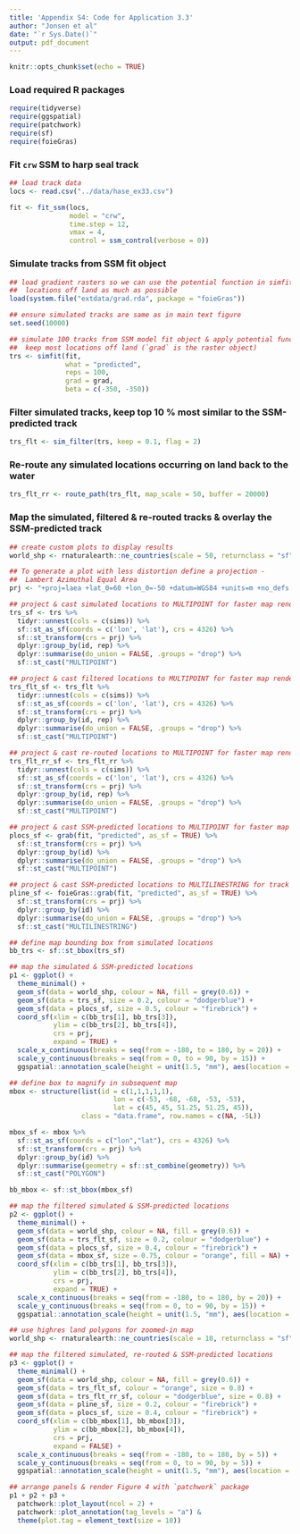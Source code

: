 ```yaml
---
title: 'Appendix S4: Code for Application 3.3'
author: "Jonsen et al"
date: "`r Sys.Date()`"
output: pdf_document
---
```


```r
knitr::opts_chunk$set(echo = TRUE)
```

### Load required R packages
```r
require(tidyverse)
require(ggspatial)
require(patchwork)
require(sf)
require(foieGras)
```

### Fit `crw` SSM to harp seal track
```r
## load track data
locs <- read.csv("../data/hase_ex33.csv")

fit <- fit_ssm(locs, 
               model = "crw", 
               time.step = 12, 
               vmax = 4, 
               control = ssm_control(verbose = 0))
```

### Simulate tracks from SSM fit object
```r
## load gradient rasters so we can use the potential function in simfit to keep
##  locations off land as much as possible
load(system.file("extdata/grad.rda", package = "foieGras"))

## ensure simulated tracks are same as in main text figure
set.seed(10000)

## simulate 100 tracks from SSM model fit object & apply potential function to
##  keep most locations off land (`grad` is the raster object)
trs <- simfit(fit,
              what = "predicted",
              reps = 100,
              grad = grad,
              beta = c(-350, -350))
```


### Filter simulated tracks, keep top 10 % most similar to the SSM-predicted track
```r
trs_flt <- sim_filter(trs, keep = 0.1, flag = 2)
```

### Re-route any simulated locations occurring on land back to the water
```r
trs_flt_rr <- route_path(trs_flt, map_scale = 50, buffer = 20000)
```

### Map the simulated, filtered & re-routed tracks & overlay the SSM-predicted track
```r
## create custom plots to display results
world_shp <- rnaturalearth::ne_countries(scale = 50, returnclass = "sf")

## To generate a plot with less distortion define a projection - 
##  Lambert Azimuthal Equal Area
prj <- "+proj=laea +lat_0=60 +lon_0=-50 +datum=WGS84 +units=m +no_defs +ellps=WGS84"

## project & cast simulated locations to MULTIPOINT for faster map rendering
trs_sf <- trs %>% 
  tidyr::unnest(cols = c(sims)) %>% 
  sf::st_as_sf(coords = c('lon', 'lat'), crs = 4326) %>% 
  sf::st_transform(crs = prj) %>%
  dplyr::group_by(id, rep) %>%
  dplyr::summarise(do_union = FALSE, .groups = "drop") %>%
  sf::st_cast("MULTIPOINT")

## project & cast filtered locations to MULTIPOINT for faster map rendering
trs_flt_sf <- trs_flt %>% 
  tidyr::unnest(cols = c(sims)) %>% 
  sf::st_as_sf(coords = c('lon', 'lat'), crs = 4326) %>% 
  sf::st_transform(crs = prj) %>%
  dplyr::group_by(id, rep) %>%
  dplyr::summarise(do_union = FALSE, .groups = "drop") %>%
  sf::st_cast("MULTIPOINT")

## project & cast re-routed locations to MULTIPOINT for faster map rendering
trs_flt_rr_sf <- trs_flt_rr %>% 
  tidyr::unnest(cols = c(sims)) %>% 
  sf::st_as_sf(coords = c('lon', 'lat'), crs = 4326) %>% 
  sf::st_transform(crs = prj) %>%
  dplyr::group_by(id, rep) %>%
  dplyr::summarise(do_union = FALSE, .groups = "drop") %>%
  sf::st_cast("MULTIPOINT")

## project & cast SSM-predicted locations to MULTIPOINT for faster map rendering
plocs_sf <- grab(fit, "predicted", as_sf = TRUE) %>%
  sf::st_transform(crs = prj) %>%
  dplyr::group_by(id) %>%
  dplyr::summarise(do_union = FALSE, .groups = "drop") %>%
  sf::st_cast("MULTIPOINT")

## project & cast SSM-predicted locations to MULTILINESTRING for track lines
pline_sf <- foieGras::grab(fit, "predicted", as_sf = TRUE) %>%
  sf::st_transform(crs = prj) %>%
  dplyr::group_by(id) %>%
  dplyr::summarise(do_union = FALSE, .groups = "drop") %>%
  sf::st_cast("MULTILINESTRING")
```
\pagebreak
```r
## define map bounding box from simulated locations 
bb_trs <- sf::st_bbox(trs_sf)  

## map the simulated & SSM-predicted locations
p1 <- ggplot() +
  theme_minimal() +
  geom_sf(data = world_shp, colour = NA, fill = grey(0.6)) +
  geom_sf(data = trs_sf, size = 0.2, colour = "dodgerblue") +
  geom_sf(data = plocs_sf, size = 0.5, colour = "firebrick") +
  coord_sf(xlim = c(bb_trs[1], bb_trs[3]), 
           ylim = c(bb_trs[2], bb_trs[4]), 
           crs = prj, 
           expand = TRUE) +
  scale_x_continuous(breaks = seq(from = -180, to = 180, by = 20)) +
  scale_y_continuous(breaks = seq(from = 0, to = 90, by = 15)) +
  ggspatial::annotation_scale(height = unit(1.5, "mm"), aes(location = "br"))

## define box to magnify in subsequent map
mbox <- structure(list(id = c(1,1,1,1,1), 
                          lon = c(-53, -68, -68, -53, -53), 
                          lat = c(45, 45, 51.25, 51.25, 45)), 
                  class = "data.frame", row.names = c(NA, -5L))

mbox_sf <- mbox %>%
  sf::st_as_sf(coords = c("lon","lat"), crs = 4326) %>%
  sf::st_transform(crs = prj) %>%
  dplyr::group_by(id) %>%
  dplyr::summarise(geometry = sf::st_combine(geometry)) %>%
  sf::st_cast("POLYGON")

bb_mbox <- sf::st_bbox(mbox_sf)  

## map the filtered simulated & SSM-predicted locations
p2 <- ggplot() +
  theme_minimal() +
  geom_sf(data = world_shp, colour = NA, fill = grey(0.6)) +
  geom_sf(data = trs_flt_sf, size = 0.2, colour = "dodgerblue") +
  geom_sf(data = plocs_sf, size = 0.4, colour = "firebrick") +
  geom_sf(data = mbox_sf, size = 0.75, colour = "orange", fill = NA) +
  coord_sf(xlim = c(bb_trs[1], bb_trs[3]), 
           ylim = c(bb_trs[2], bb_trs[4]), 
           crs = prj, 
           expand = TRUE) +
  scale_x_continuous(breaks = seq(from = -180, to = 180, by = 20)) +
  scale_y_continuous(breaks = seq(from = 0, to = 90, by = 15)) +
  ggspatial::annotation_scale(height = unit(1.5, "mm"), aes(location = "br"))
```
\pagebreak
```r
## use highres land polygons for zoomed-in map
world_shp <- rnaturalearth::ne_countries(scale = 10, returnclass = "sf")

## map the filtered simulated, re-routed & SSM-predicted locations
p3 <- ggplot() +
  theme_minimal() +
  geom_sf(data = world_shp, colour = NA, fill = grey(0.6)) +
  geom_sf(data = trs_flt_sf, colour = "orange", size = 0.8) +
  geom_sf(data = trs_flt_rr_sf, colour = "dodgerblue", size = 0.8) +
  geom_sf(data = pline_sf, size = 0.2, colour = "firebrick") +
  geom_sf(data = plocs_sf, size = 0.4, colour = "firebrick") +
  coord_sf(xlim = c(bb_mbox[1], bb_mbox[3]), 
           ylim = c(bb_mbox[2], bb_mbox[4]), 
           crs = prj, 
           expand = FALSE) +
  scale_x_continuous(breaks = seq(from = -180, to = 180, by = 5)) +
  scale_y_continuous(breaks = seq(from = 0, to = 90, by = 5)) +
  ggspatial::annotation_scale(height = unit(1.5, "mm"), aes(location = "tl"))

## arrange panels & render Figure 4 with `patchwork` package
p1 + p2 + p3 + 
  patchwork::plot_layout(ncol = 2) +
  patchwork::plot_annotation(tag_levels = "a") & 
  theme(plot.tag = element_text(size = 10))
```




